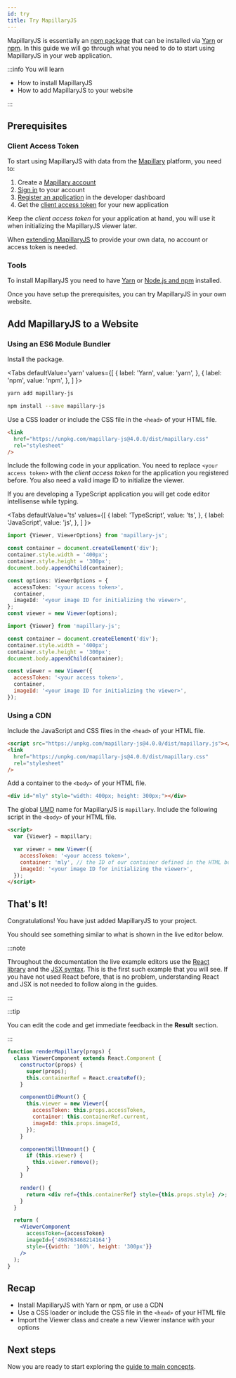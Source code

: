 ```yaml
---
id: try
title: Try MapillaryJS
---
```



MapillaryJS is essentially an [npm package](https://www.npmjs.com/package/mapillary-js) that can be installed via [Yarn](https://classic.yarnpkg.com) or [npm](https://docs.npmjs.com/about-npm). In this guide we will go through what you need to do to start using MapillaryJS in your web application.

:::info You will learn

- How to install MapillaryJS
- How to add MapillaryJS to your website

:::

## Prerequisites

### Client Access Token

To start using MapillaryJS with data from the [Mapillary](https://www.mapillary.com) platform, you need to:

1. Create a [Mapillary account](https://www.mapillary.com/app/?login=true)
2. [Sign in](https://www.mapillary.com/app/?login=true) to your account
3. [Register an application](https://www.mapillary.com/dashboard/developers) in the developer dashboard
4. Get the [client access token](https://mapillary.com/developer/api-documentation) for your new application

Keep the _client access token_ for your application at hand, you will use it when initializing the MapillaryJS viewer later.

When [extending MapillaryJS](/docs/extension/extend) to provide your own data, no account or access token is needed.

### Tools

To install MapillaryJS you need to have [Yarn](https://classic.yarnpkg.com) or [Node.js and npm](https://docs.npmjs.com/cli/v7/configuring-npm/install) installed.

Once you have setup the prerequisites, you can try MapillaryJS in your own website.

## Add MapillaryJS to a Website

### Using an ES6 Module Bundler

Install the package.

<Tabs
  defaultValue='yarn'
  values={[
    { label: 'Yarn', value: 'yarn', },
    { label: 'npm', value: 'npm', },
  ]
}>
<TabItem value='yarn'>

```zsh
yarn add mapillary-js
```

</TabItem>
<TabItem value='npm'>

```zsh
npm install --save mapillary-js
```

</TabItem>
</Tabs>

Use a CSS loader or include the CSS file in the `<head>` of your HTML file.

```html
<link
  href="https://unpkg.com/mapillary-js@4.0.0/dist/mapillary.css"
  rel="stylesheet"
/>
```

Include the following code in your application. You need to replace `<your access token>` with the _client access token_ for the application you registered before. You also need a valid image ID to initialize the viewer.

If you are developing a TypeScript application you will get code editor intellisense while typing.

<Tabs
  defaultValue='ts'
  values={[
    { label: 'TypeScript', value: 'ts', },
    { label: 'JavaScript', value: 'js', },
  ]
}>
<TabItem value='ts'>

```ts
import {Viewer, ViewerOptions} from 'mapillary-js';

const container = document.createElement('div');
container.style.width = '400px';
container.style.height = '300px';
document.body.appendChild(container);

const options: ViewerOptions = {
  accessToken: '<your access token>',
  container,
  imageId: '<your image ID for initializing the viewer>',
};
const viewer = new Viewer(options);
```

</TabItem>
<TabItem value='js'>

```js
import {Viewer} from 'mapillary-js';

const container = document.createElement('div');
container.style.width = '400px';
container.style.height = '300px';
document.body.appendChild(container);

const viewer = new Viewer({
  accessToken: '<your access token>',
  container,
  imageId: '<your image ID for initializing the viewer>',
});
```

</TabItem>
</Tabs>

### Using a CDN

Include the JavaScript and CSS files in the `<head>` of your HTML file.

```html
<script src="https://unpkg.com/mapillary-js@4.0.0/dist/mapillary.js"></script>
<link
  href="https://unpkg.com/mapillary-js@4.0.0/dist/mapillary.css"
  rel="stylesheet"
/>
```

Add a container to the `<body>` of your HTML file.

```html
<div id="mly" style="width: 400px; height: 300px;"></div>
```

The global [UMD](https://github.com/umdjs/umd) name for MapillaryJS is `mapillary`. Include the following script in the `<body>` of your HTML file.

```html
<script>
  var {Viewer} = mapillary;

  var viewer = new Viewer({
    accessToken: '<your access token>',
    container: 'mly', // the ID of our container defined in the HTML body
    imageId: '<your image ID for initializing the viewer>',
  });
</script>
```

## That's It!

Congratulations! You have just added MapillaryJS to your project.

You should see something similar to what is shown in the live editor below.

:::note

Throughout the documentation the live example editors use the [React library](https://reactjs.org/) and the [JSX syntax](https://reactjs.org/docs/introducing-jsx.html). This is the first such example that you will see. If you have not used React before, that is no problem, understanding React and JSX is not needed to follow along in the guides.

:::

:::tip

You can edit the code and get immediate feedback in the **Result** section.

:::

```jsx live
function renderMapillary(props) {
  class ViewerComponent extends React.Component {
    constructor(props) {
      super(props);
      this.containerRef = React.createRef();
    }

    componentDidMount() {
      this.viewer = new Viewer({
        accessToken: this.props.accessToken,
        container: this.containerRef.current,
        imageId: this.props.imageId,
      });
    }

    componentWillUnmount() {
      if (this.viewer) {
        this.viewer.remove();
      }
    }

    render() {
      return <div ref={this.containerRef} style={this.props.style} />;
    }
  }

  return (
    <ViewerComponent
      accessToken={accessToken}
      imageId={'498763468214164'}
      style={{width: '100%', height: '300px'}}
    />
  );
}
```

## Recap

- Install MapillaryJS with Yarn or npm, or use a CDN
- Use a CSS loader or include the CSS file in the `<head>` of your HTML file
- Import the Viewer class and create a new Viewer instance with your options

## Next steps

Now you are ready to start exploring the [guide to main concepts](/docs/main/guide).

